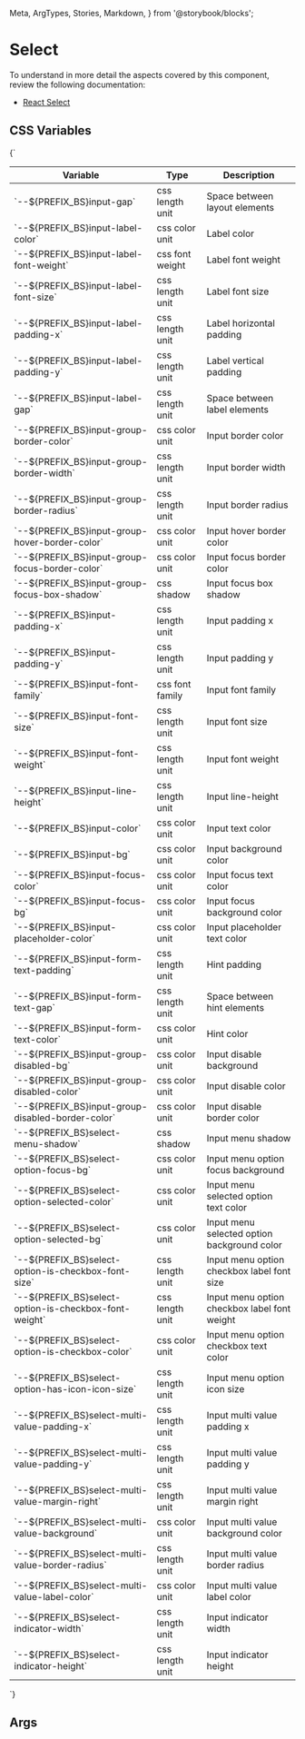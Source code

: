  Meta,
  ArgTypes,
  Stories,
  Markdown,
} from '@storybook/blocks';


# Select

To understand in more detail the aspects covered by this component, review the following documentation:

+ [React Select](https://react-select.com/home)

## CSS Variables
<Markdown>
  {`

  | Variable                                                | Type            | Description                                   |
  |---------------------------------------------------------|-----------------|-----------------------------------------------|
  | \`--${PREFIX_BS}input-gap\`                             | css length unit | Space between layout elements                 |
  | \`--${PREFIX_BS}input-label-color\`                     | css color unit  | Label color                                   |
  | \`--${PREFIX_BS}input-label-font-weight\`               | css font weight | Label font weight                             |
  | \`--${PREFIX_BS}input-label-font-size\`                 | css length unit | Label font size                               |
  | \`--${PREFIX_BS}input-label-padding-x\`                 | css length unit | Label horizontal padding                      |
  | \`--${PREFIX_BS}input-label-padding-y\`                 | css length unit | Label vertical padding                        |
  | \`--${PREFIX_BS}input-label-gap\`                       | css length unit | Space between label elements                  |
  | \`--${PREFIX_BS}input-group-border-color\`              | css color unit  | Input border color                            |
  | \`--${PREFIX_BS}input-group-border-width\`              | css length unit | Input border width                            |
  | \`--${PREFIX_BS}input-group-border-radius\`             | css length unit | Input border radius                           |
  | \`--${PREFIX_BS}input-group-hover-border-color\`        | css color unit  | Input hover border color                      |
  | \`--${PREFIX_BS}input-group-focus-border-color\`        | css color unit  | Input focus border color                      |
  | \`--${PREFIX_BS}input-group-focus-box-shadow\`          | css shadow      | Input focus box shadow                        |
  | \`--${PREFIX_BS}input-padding-x\`                       | css length unit | Input padding x                               |
  | \`--${PREFIX_BS}input-padding-y\`                       | css length unit | Input padding y                               |
  | \`--${PREFIX_BS}input-font-family\`                     | css font family | Input font family                             |
  | \`--${PREFIX_BS}input-font-size\`                       | css length unit | Input font size                               |
  | \`--${PREFIX_BS}input-font-weight\`                     | css length unit | Input font weight                             |
  | \`--${PREFIX_BS}input-line-height\`                     | css length unit | Input line-height                             |
  | \`--${PREFIX_BS}input-color\`                           | css color unit  | Input text color                              |
  | \`--${PREFIX_BS}input-bg\`                              | css color unit  | Input background color                        |
  | \`--${PREFIX_BS}input-focus-color\`                     | css color unit  | Input focus text color                        |
  | \`--${PREFIX_BS}input-focus-bg\`                        | css color unit  | Input focus background color                  |
  | \`--${PREFIX_BS}input-placeholder-color\`               | css color unit  | Input placeholder text color                  |
  | \`--${PREFIX_BS}input-form-text-padding\`               | css length unit | Hint padding                                  |
  | \`--${PREFIX_BS}input-form-text-gap\`                   | css length unit | Space between hint elements                   |
  | \`--${PREFIX_BS}input-form-text-color\`                 | css color unit  | Hint color                                    |
  | \`--${PREFIX_BS}input-group-disabled-bg\`               | css color unit  | Input disable background                      |
  | \`--${PREFIX_BS}input-group-disabled-color\`            | css color unit  | Input disable color                           |
  | \`--${PREFIX_BS}input-group-disabled-border-color\`     | css color unit  | Input disable border color                    |
  | \`--${PREFIX_BS}select-menu-shadow\`                    | css shadow      | Input menu shadow                             |
  | \`--${PREFIX_BS}select-option-focus-bg\`                | css color unit  | Input menu option focus background            |
  | \`--${PREFIX_BS}select-option-selected-color\`          | css color unit  | Input menu selected option text color         |
  | \`--${PREFIX_BS}select-option-selected-bg\`             | css color unit  | Input menu selected option background color   |
  | \`--${PREFIX_BS}select-option-is-checkbox-font-size\`   | css length unit | Input menu option checkbox label font size    |
  | \`--${PREFIX_BS}select-option-is-checkbox-font-weight\` | css length unit | Input menu option checkbox label font weight  |
  | \`--${PREFIX_BS}select-option-is-checkbox-color\`       | css color unit  | Input menu option checkbox text color         |
  | \`--${PREFIX_BS}select-option-has-icon-icon-size\`      | css length unit | Input menu option icon size                   |
  | \`--${PREFIX_BS}select-multi-value-padding-x\`          | css length unit | Input multi value padding x                   |
  | \`--${PREFIX_BS}select-multi-value-padding-y\`          | css length unit | Input multi value padding y                   |
  | \`--${PREFIX_BS}select-multi-value-margin-right\`       | css length unit | Input multi value margin right                |
  | \`--${PREFIX_BS}select-multi-value-background\`         | css color unit  | Input multi value background color            |
  | \`--${PREFIX_BS}select-multi-value-border-radius\`      | css length unit | Input multi value border radius               |
  | \`--${PREFIX_BS}select-multi-value-label-color\`        | css color unit  | Input multi value label color                 |
  | \`--${PREFIX_BS}select-indicator-width\`                | css length unit | Input indicator width                         |
  | \`--${PREFIX_BS}select-indicator-height\`               | css length unit | Input indicator height                        |


  `}
</Markdown>

## Args
<Meta of={DSelect} />

<ArgTypes of={DSelect} />

<Stories />


